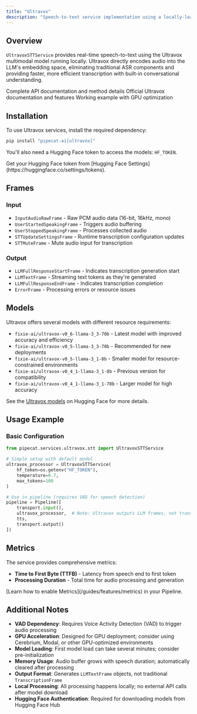 ```yaml
---
title: "Ultravox"
description: "Speech-to-text service implementation using a locally-loaded Ultravox multimodal model"
---
```


## Overview

`UltravoxSTTService` provides real-time speech-to-text using the Ultravox multimodal model running locally. Ultravox directly encodes audio into the LLM's embedding space, eliminating traditional ASR components and providing faster, more efficient transcription with built-in conversational understanding.

<CardGroup cols={3}>
  <Card
    title="API Reference"
    icon="code"
    href="https://reference-server.pipecat.ai/en/latest/api/pipecat.services.ultravox.stt.html"
  >
    Complete API documentation and method details
  </Card>
  <Card title="Ultravox Docs" icon="book" href="https://docs.ultravox.ai/">
    Official Ultravox documentation and features
  </Card>
  <Card
    title="Example Code"
    icon="play"
    href="https://github.com/pipecat-ai/pipecat/blob/main/examples/foundational/07u-interruptible-ultravox.py"
  >
    Working example with GPU optimization
  </Card>
</CardGroup>

## Installation

To use Ultravox services, install the required dependency:

```bash
pip install "pipecat-ai[ultravox]"
```

You'll also need a Hugging Face token to access the models: `HF_TOKEN`.

<Tip>
  Get your Hugging Face token from [Hugging Face
  Settings](https://huggingface.co/settings/tokens).
</Tip>

## Frames

### Input

- `InputAudioRawFrame` - Raw PCM audio data (16-bit, 16kHz, mono)
- `UserStartedSpeakingFrame` - Triggers audio buffering
- `UserStoppedSpeakingFrame` - Processes collected audio
- `STTUpdateSettingsFrame` - Runtime transcription configuration updates
- `STTMuteFrame` - Mute audio input for transcription

### Output

- `LLMFullResponseStartFrame` - Indicates transcription generation start
- `LLMTextFrame` - Streaming text tokens as they're generated
- `LLMFullResponseEndFrame` - Indicates transcription completion
- `ErrorFrame` - Processing errors or resource issues

## Models

Ultravox offers several models with different resource requirements:

- `fixie-ai/ultravox-v0_6-llama-3_3-70b` - Latest model with improved accuracy and efficiency
- `fixie-ai/ultravox-v0_5-llama-3_3-70b` - Recommended for new deployments
- `fixie-ai/ultravox-v0_5-llama-3_1-8b` - Smaller model for resource-constrained environments
- `fixie-ai/ultravox-v0_4_1-llama-3_1-8b` - Previous version for compatibility
- `fixie-ai/ultravox-v0_4_1-llama-3_1-70b` - Larger model for high accuracy

See the [Ultravox models](https://huggingface.co/fixie-ai/collections) on Hugging Face for more details.

## Usage Example

### Basic Configuration

```python
from pipecat.services.ultravox.stt import UltravoxSTTService

# Simple setup with default model
ultravox_processor = UltravoxSTTService(
    hf_token=os.getenv("HF_TOKEN"),
    temperature=0.7,
    max_tokens=100
)

# Use in pipeline (requires VAD for speech detection)
pipeline = Pipeline([
    transport.input(),
    ultravox_processor,  # Note: Ultravox outputs LLM frames, not transcription frames
    tts,
    transport.output()
])
```

## Metrics

The service provides comprehensive metrics:

- **Time to First Byte (TTFB)** - Latency from speech end to first token
- **Processing Duration** - Total time for audio processing and generation

<Info>
  [Learn how to enable Metrics](/guides/features/metrics) in your Pipeline.
</Info>

## Additional Notes

- **VAD Dependency**: Requires Voice Activity Detection (VAD) to trigger audio processing
- **GPU Acceleration**: Designed for GPU deployment; consider using Cerebrium, Modal, or other GPU-optimized environments
- **Model Loading**: First model load can take several minutes; consider pre-initialization
- **Memory Usage**: Audio buffer grows with speech duration; automatically cleared after processing
- **Output Format**: Generates `LLMTextFrame` objects, not traditional `TranscriptionFrame`
- **Local Processing**: All processing happens locally; no external API calls after model download
- **Hugging Face Authentication**: Required for downloading models from Hugging Face Hub

